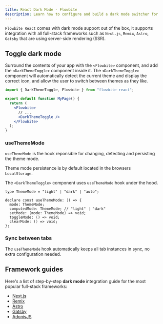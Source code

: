 ---
title: React Dark Mode - Flowbite
description: Learn how to configure and build a dark mode switcher for Flowbite using Tailwind CSS and start developing with the components from the library
---

`Flowbite React` comes with dark mode support out of the box, it supports integration with all full-stack frameworks such as `Next.js`, `Remix`, `Astro`, `Gatsby` that are using server-side rendering (SSR).

## Toggle dark mode

Surround the contents of your app with the `<Flowbite>` component, and add the `<DarkThemeToggle>` component inside it. The `<DarkThemeToggle>` component will automatically detect the current theme and display the correct icon, and allow the user to switch between themes as they like.

```jsx
import { DarkThemeToggle, Flowbite } from "flowbite-react";

export default function MyPage() {
  return (
    <Flowbite>
      // ...
      <DarkThemeToggle />
    </Flowbite>
  );
}
```

### useThemeMode

`useThemeMode` is the hook reponsible for changing, detecting and persisting the theme mode.

Theme mode persistence is by default located in the browsers `LocalStorage`.

The `<DarkThemeToggle>` component uses `useThemeMode` hook under the hood.

```tsx
type ThemeMode = "light" | "dark" | "auto";

declare const useThemeMode: () => {
  mode: ThemeMode;
  computedMode: ThemeMode; // "light" | "dark"
  setMode: (mode: ThemeMode) => void;
  toggleMode: () => void;
  clearMode: () => void;
};
```

### Sync between tabs

The `useThemeMode` hook automatically keeps all tab instances in sync, no extra configuration needed.

## Framework guides

Here's a list of step-by-step **dark mode** integration guide for the most popular full-stack frameworks:

- [Next.js](/docs/guides/next-js#dark-mode)
- [Remix](/docs/guides/remix#dark-mode)
- [Astro](/docs/guides/astro#dark-mode)
- [Gatsby](/docs/guides/gatsby#dark-mode)
- [AdonisJS](/docs/guides/adonis-js#dark-mode)
